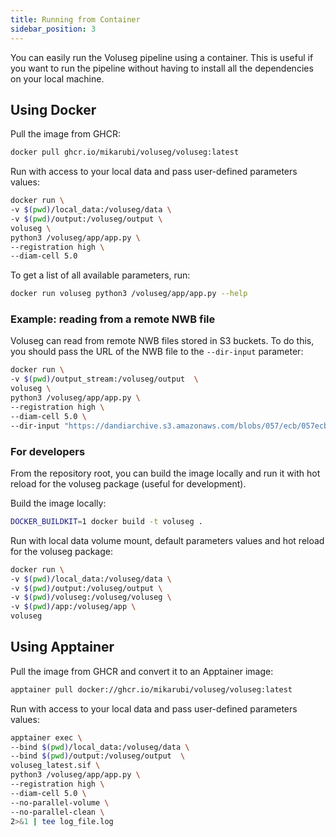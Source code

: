 ```yaml
---
title: Running from Container
sidebar_position: 3
---
```


You can easily run the Voluseg pipeline using a container. This is useful if you want to run the pipeline without having to install all the dependencies on your local machine.

## Using Docker
Pull the image from GHCR:
```bash
docker pull ghcr.io/mikarubi/voluseg/voluseg:latest
```

Run with access to your local data and pass user-defined parameters values:
```bash
docker run \
-v $(pwd)/local_data:/voluseg/data \
-v $(pwd)/output:/voluseg/output \
voluseg \
python3 /voluseg/app/app.py \
--registration high \
--diam-cell 5.0
```

To get a list of all available parameters, run:
```bash
docker run voluseg python3 /voluseg/app/app.py --help
```

### Example: reading from a remote NWB file
Voluseg can read from remote NWB files stored in S3 buckets. To do this, you should pass the URL of the NWB file to the `--dir-input` parameter:
```bash
docker run \
-v $(pwd)/output_stream:/voluseg/output  \
voluseg \
python3 /voluseg/app/app.py \
--registration high \
--diam-cell 5.0 \
--dir-input "https://dandiarchive.s3.amazonaws.com/blobs/057/ecb/057ecbef-e732-4e94-8d99-40ebb74d346e"
```


### For developers
From the repository root, you can build the image locally and run it with hot reload for the voluseg package (useful for development).

Build the image locally:
```bash
DOCKER_BUILDKIT=1 docker build -t voluseg .
```

Run with local data volume mount, default parameters values and hot reload for the voluseg package:
```bash
docker run \
-v $(pwd)/local_data:/voluseg/data \
-v $(pwd)/output:/voluseg/output \
-v $(pwd)/voluseg:/voluseg/voluseg \
-v $(pwd)/app:/voluseg/app \
voluseg
```

## Using Apptainer

Pull the image from GHCR and convert it to an Apptainer image:
```bash
apptainer pull docker://ghcr.io/mikarubi/voluseg/voluseg:latest
```

Run with access to your local data and pass user-defined parameters values:
```bash
apptainer exec \
--bind $(pwd)/local_data:/voluseg/data \
--bind $(pwd)/output:/voluseg/output  \
voluseg_latest.sif \
python3 /voluseg/app/app.py \
--registration high \
--diam-cell 5.0 \
--no-parallel-volume \
--no-parallel-clean \
2>&1 | tee log_file.log
```